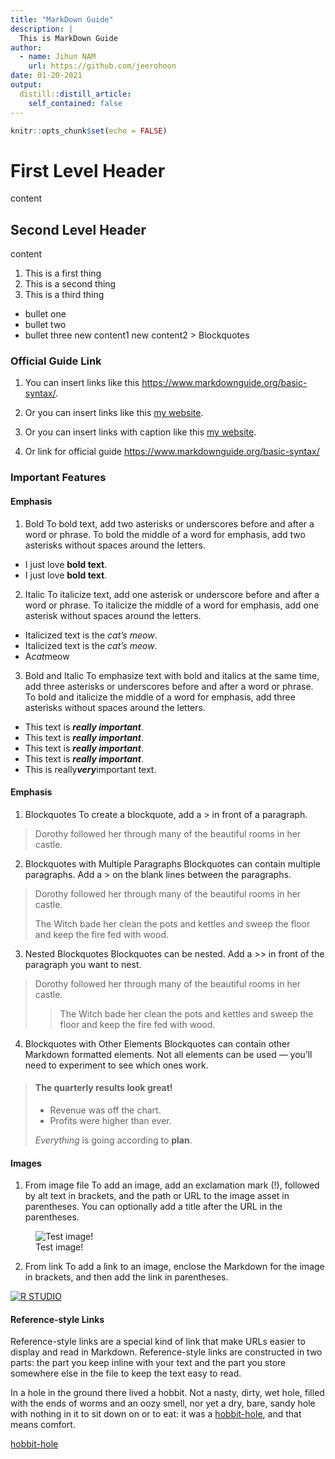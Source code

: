```yaml
---
title: "MarkDown Guide"
description: |
  This is MarkDown Guide
author:
  - name: Jihun NAM
    url: https://github.com/jeerohoon
date: 01-20-2021
output:
  distill::distill_article:
    self_contained: false
---
```



```r
knitr::opts_chunk$set(echo = FALSE)
```

# First Level Header

content

## Second Level Header

content

1. This is a first thing
2. This is a second thing
3. This is a third thing

- bullet one
- bullet two
- bullet three
  new content1
  new content2
  > Blockquotes
  
### Official Guide Link

1. You can insert links like this <https://www.markdownguide.org/basic-syntax/>.

2. Or you can insert links like this [my website](https://www.markdownguide.org/basic-syntax/).

3. Or you can insert links with caption like this [my website](https://www.markdownguide.org/basic-syntax/ "Official Guide").

4. Or link for official guide <https://www.markdownguide.org/basic-syntax/>


### Important Features

#### Emphasis

1. Bold
To bold text, add two asterisks or underscores before and after a word or phrase. To bold the middle of a word for emphasis, add two asterisks without spaces around the letters.
- I just love **bold text**.
- I just love __bold text__.

2. Italic
To italicize text, add one asterisk or underscore before and after a word or phrase. To italicize the middle of a word for emphasis, add one asterisk without spaces around the letters.
- Italicized text is the *cat's meow*.
- Italicized text is the _cat's meow_.
- A*cat*meow

3. Bold and Italic
To emphasize text with bold and italics at the same time, add three asterisks or underscores before and after a word or phrase. To bold and italicize the middle of a word for emphasis, add three asterisks without spaces around the letters.
- This text is ***really important***.
- This text is ___really important___.	
- This text is __*really important*__.	
- This text is **_really important_**.
- This is really***very***important text.

#### Emphasis

1. Blockquotes 
To create a blockquote, add a > in front of a paragraph.

> Dorothy followed her through many of the beautiful rooms in her castle.

2. Blockquotes with Multiple Paragraphs
Blockquotes can contain multiple paragraphs. Add a > on the blank lines between the paragraphs.

> Dorothy followed her through many of the beautiful rooms in her castle.
>
> The Witch bade her clean the pots and kettles and sweep the floor and keep the fire fed with wood.

3. Nested Blockquotes
Blockquotes can be nested. Add a >> in front of the paragraph you want to nest.

> Dorothy followed her through many of the beautiful rooms in her castle.
>
>> The Witch bade her clean the pots and kettles and sweep the floor and keep the fire fed with wood.

4. Blockquotes with Other Elements
Blockquotes can contain other Markdown formatted elements. Not all elements can be used — you’ll need to experiment to see which ones work.

> #### The quarterly results look great!
>
> - Revenue was off the chart.
> - Profits were higher than ever.
>
>  *Everything* is going according to **plan**.

#### Images

1. From image file
To add an image, add an exclamation mark (!), followed by alt text in brackets, and the path or URL to the image asset in parentheses. You can optionally add a title after the URL in the parentheses.

![Test image!](/Users/1109103/Google Drive/SMU_2021_1st/Visual/blog/_posts/2021-01-20-MarkDown-Guide/testimage.jpg "Beach")

2. From link
To add a link to an image, enclose the Markdown for the image in brackets, and then add the link in parentheses.

[![R STUDIO]("R STUDIO")](https://www.google.com/imgres?imgurl=https%3A%2F%2Fd33wubrfki0l68.cloudfront.net%2F62bcc8535a06077094ca3c29c383e37ad7334311%2Fa263f%2Fassets%2Fimg%2Flogo.svg&imgrefurl=https%3A%2F%2Frstudio.com%2F&tbnid=aOpt7_SeOgPKmM&vet=12ahUKEwj-96-K4avuAhVJBHIKHX-6DbsQMygDegUIARCeAQ..i&docid=0CAiMo3GaSUX8M&w=800&h=281&q=R%20STUDIO&ved=2ahUKEwj-96-K4avuAhVJBHIKHX-6DbsQMygDegUIARCeAQ)

#### Reference-style Links

Reference-style links are a special kind of link that make URLs easier to display and read in Markdown. Reference-style links are constructed in two parts: the part you keep inline with your text and the part you store somewhere else in the file to keep the text easy to read.

In a hole in the ground there lived a hobbit. Not a nasty, dirty, wet hole, filled with the ends
of worms and an oozy smell, nor yet a dry, bare, sandy hole with nothing in it to sit down on or to
eat: it was a [hobbit-hole][1], and that means comfort.

[1]: <https://en.wikipedia.org/wiki/Hobbit#Lifestyle> "Hobbit lifestyles"

<a href="https://en.wikipedia.org/wiki/Hobbit#Lifestyle" title="Hobbit lifestyles">hobbit-hole</a>

